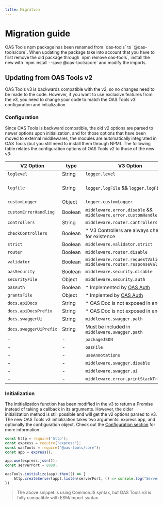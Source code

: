 ```yaml
---
title: Migration
---
```



# Migration guide

<Callout type="warning" emoji="⚠">
OAS Tools npm package has been renamed from `oas-tools` to `@oas-tools/core`. When updating the package take into account that you have to first remove the old package through `npm remove oas-tools`, install the new with `npm install --save @oas-tools/core` and modify the imports.
</Callout>

## Updating from OAS Tools v2
OAS Tools v3 is backwards compatible with the v2, so no changes need to be made to the code. However, if you want to use exclusive features from the v3, you need to change your code to match the OAS Tools v3 configuration and initialization.

### Configuration
Since OAS Tools is backward compatible, the old v2 options are parsed to newer options upon initialization, and for those options that have been moved to external middlewares, the modules are automatically integrated in OAS Tools (but you still need to install them through NPM). The following table relates the configuration options of OAS Tools v2 to those of the new v3:

| **V2 Option** | **type** | **V3 Option** | **type** |
|---|---|---|---|
| `loglevel` | String | `logger.level` | String |
| `logfile` | String | `logger.logFile` && `logger.logFilePath` | Boolean && String |
| `customLogger` | Object | `logger.customLogger` | Object |
| `customErrorHandling` | Boolean | `middleware.error.disable` && `middleware.error.customHandler` | Function |
| `controllers` | String | `middleware.router.controllers` | Boolean |
| `checkControllers` | Boolean | * V3 Controllers are always checked for existence | - |
| `strict` | Boolean | `middleware.validator.strict` | Boolean |
| `router` | Boolean | `middleware.router.disable` | Boolean |
| `validator` | Boolean | `middleware.router.requestValidation` `middleware.router.responseValidation` | Boolean |
| `oasSecurity` | Boolean | `middleware.security.disable` | Boolean |
| `securityFile` | Object | `middleware.security.auth` | Object |
| `oasAuth` | Boolean | * Implemented by [OAS Auth](https://github.com/oas-tools/oas-auth/blob/main/README.md) | - |
| `grantsFile` | Object | * Implented by [OAS Auth](https://github.com/oas-tools/oas-auth/blob/main/README.md) | - |
| `docs.apiDocs` | String | * OAS Doc is not exposed in endpoints | - |
| `docs.apiDocsPrefix` | String | * OAS Doc is not exposed in endpoints | - |
| `docs.swaggerUi` | String | `middleware.swagger.path` | String |
| `docs.swaggerUiPrefix` | String | Must be included in `middleware.swagger.path` | - |
| - | - | `packageJSON` | String |
| - | - | `oasFile` | String |
| - | - | `useAnnotations` | String |
| - | - | `middleware.swagger.disable` | Boolean |
| - | - | `middleware.swagger.ui` | Object |
| - | - | `middleware.error.printStackTrace` | Boolean |

### Initialization
The intitialization function has been modified in the v3 to return a Promise instead of taking a callback in its arguments. However, the older initialization method is still possible and will get the v2 options parsed to v3. The new OAS Tools v3 initialization takes two arguments: express app, and optionally the configuration object. Check out the [Configuration section](./fundamentals/config) for more information.

```js
const http = require('http');
const express = require("express");
const oasTools = require("@oas-tools/core");
const app = express();

app.use(express.json());
const serverPort = 8080;

oasTools.initialize(app).then(() => {
    http.createServer(app).listen(serverPort, () => console.log("Server started!"));
})
```

> The above snippet is using CommonJS syntax, but OAS Tools v3 is fully compatible with ESM/import syntax.